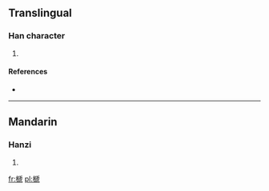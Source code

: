==Translingual==

===Han character===
{{Han char|rn=75|rad=木|as=10|sn=14|four=4291<sub>7</sub>|canj=木竹卜山 (DHYU)}}

# {{defn|Han|sort=木10}}

====References====
* {{Han ref|kx=0545.050|dkj=15288|dj=0932.140|hdz=21265.050|uh=69B9|ud=27065|bh=E253|bd=57939}}

----

==Mandarin==

===Hanzi===
{{cmn-hanzi|pin=[[sī]] ([[si1]])|wg=ssu<sup>1</sup>}}

# {{defn|Mandarin|sort=木10}}

[[fr:榹]]
[[pl:榹]]